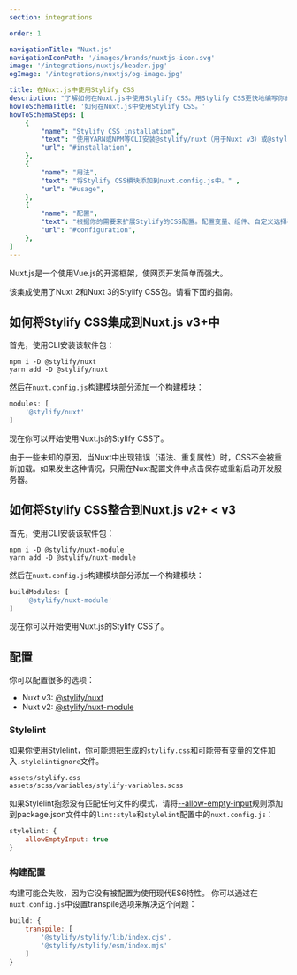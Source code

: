 ```yaml
---
section: integrations

order: 1

navigationTitle: "Nuxt.js"
navigationIconPath: '/images/brands/nuxtjs-icon.svg'
image: '/integrations/nuxtjs/header.jpg'
ogImage: '/integrations/nuxtjs/og-image.jpg'

title: 在Nuxt.js中使用Stylify CSS
description: "了解如何在Nuxt.js中使用Stylify CSS。用Stylify CSS更快地编写你的Nuxt.js网站代码。"
howToSchemaTitle: '如何在Nuxt.js中使用Stylify CSS。'
howToSchemaSteps: [
	{
		"name": "Stylify CSS installatiom",
		"text": "使用YARN或NPM等CLI安装@stylify/nuxt（用于Nuxt v3）或@stylify/nuxt-module（用于Nuxt v2）软件包",
		"url": "#installation",
	},
	{
		"name": "用法",
		"text": "将Stylify CSS模块添加到nuxt.config.js中。" ,
		"url": "#usage",
	},
	{
		"name": "配置",
		"text": "根据你的需要来扩展Stylify的CSS配置。配置变量、组件、自定义选择器和更多。" ,
		"url": "#configuration",
	},
]
---
```


Nuxt.js是一个使用Vue.js的开源框架，使网页开发简单而强大。

该集成使用了Nuxt 2和Nuxt 3的Stylify CSS包。请看下面的指南。

## 如何将Stylify CSS集成到Nuxt.js v3+中

<StackBlitzLink link="stylify-nuxt3" />

首先，使用CLI安装该软件包：
```
npm i -D @stylify/nuxt
yarn add -D @stylify/nuxt
```

然后在`nuxt.config.js`构建模块部分添加一个构建模块：
```javascript
modules: [
	'@stylify/nuxt'
]
```

现在你可以开始使用Nuxt.js的Stylify CSS了。

<Note>由于一些未知的原因，当Nuxt中出现错误（语法、重复属性）时，CSS不会被重新加载。如果发生这种情况，只需在Nuxt配置文件中点击保存或重新启动开发服务器。</Note>

## 如何将Stylify CSS整合到Nuxt.js v2+ < v3

<StackBlitzLink link="stylify-nuxtjs-template" />

首先，使用CLI安装该软件包：
```
npm i -D @stylify/nuxt-module
yarn add -D @stylify/nuxt-module
```

然后在`nuxt.config.js`构建模块部分添加一个构建模块：

```javascript
buildModules: [
	'@stylify/nuxt-module'
]
```

现在你可以开始使用Nuxt.js的Stylify CSS了。

## 配置
你可以配置很多的选项：
- Nuxt v3: [@stylify/nuxt](/zh/docs/nuxt)
- Nuxt v2: [@stylify/nuxt-module](/zh/docs/nuxt-module)

### Stylelint
如果你使用Stylelint，你可能想把生成的`stylify.css`和可能带有变量的文件加入`.stylelintignore`文件。

```
assets/stylify.css
assets/scss/variables/stylify-variables.scss
```

如果Stylelint抱怨没有匹配任何文件的模式，请将[--allow-empty-input](https://stylelint.io/user-guide/usage/cli/#--allow-empty-input---aei)规则添加到package.json文件中的`lint:style`和`stylelint`配置中的`nuxt.config.js`：

```javascript
stylelint: {
	allowEmptyInput: true
}
```

### 构建配置
构建可能会失败，因为它没有被配置为使用现代ES6特性。
你可以通过在`nuxt.config.js`中设置transpile选项来解决这个问题：


```javascript
build: {
	transpile: [
		'@stylify/stylify/lib/index.cjs',
		'@stylify/stylify/esm/index.mjs'
	]
}
```

<WhereToNext />

